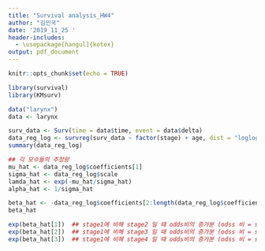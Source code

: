 ```yaml
---
title: "Survival analysis_HW4"
author: "김민국"
date: '2019_11_25 '
header-includes:
  - \usepackage[hangul]{kotex}
output: pdf_document
---
```


```r
knitr::opts_chunk$set(echo = TRUE)
```

```r
library(survival)
library(KMsurv)
```

```r
data("larynx")
data <- larynx
```


```r
surv_data <- Surv(time = data$time, event = data$delta)
data_reg_log <- survreg(surv_data ~ factor(stage) + age, dist = "loglogistic", data = data)
summary(data_reg_log)
```

```r
## 각 모수들의 추정량
mu_hat <- data_reg_log$coefficients[1]
sigma_hat <- data_reg_log$scale
lamda_hat <- exp(-mu_hat/sigma_hat)
alpha_hat <- 1/sigma_hat

beta_hat <- -data_reg_log$coefficients[2:length(data_reg_log$coefficients)] / sigma_hat
beta_hat
```

```r
exp(beta_hat[1])  ## stage1에 비해 stage2 일 때 odds비의 증가분 (odss 비 = s/1-s) 
exp(beta_hat[2])  ## stage1에 비해 stage3 일 때 odds비의 증가분 (odss 비 = s/1-s)
exp(beta_hat[3])  ## stage1에 비해 stage4 일 때 odds비의 증가분 (odss 비 = s/1-s) 
```